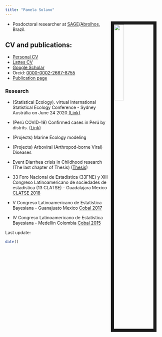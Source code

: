 ```yaml
---
title: "Pamela Solano"
---
```


<link rel="stylesheet" href="styles.css" type="text/css">

<img src="files/PAM.jpg" style="width:25%; border:10px solid; margin-right: 20px" align="right">


- Posdoctoral researcher at [SAGE](http://www.sage.coppe.ufrj.br)/[Abrolhos](http://abrolhos.org), Brazil.

## CV and publications:

- [Personal CV](CV/cv-Pamela.pdf) 
- [Lattes CV](http://lattes.cnpq.br/3521875663611776)
- [Google Scholar](https://scholar.google.com.au/citations?user=La3oKqMAAAAJ&hl=pt-BR)
- Orcid: [0000-0002-2667-8755](https://orcid.org/0000-0002-2667-8755)
- [Publication page](publications.html)

### Research 

- (Statistical Ecology). virtual International Statistical Ecology Conference - Sydney Austrália on June 24 2020.[(Link)](vISEC/)

- (Perú COVID-19) Confirmed cases in Perú by distrits. [(Link)](https://pchiroque.shinyapps.io/perucovid19/)

- (Projects) Marine Ecology modeling

- (Projects) Arboviral (Arthropod-borne Viral) Diseases

- Event Diarrhea crisis in Childhood research (The last chapter of Thesis) ([Thesis](http://www.pg.im.ufrj.br/teses/Estatistica/Doutorado/040.pdf))

- 33 Foro Nacional de Estadística (33FNE) y XIII Congreso Latinoamericano de sociedades de estadística (13 CLATSE) - Guadalajara Mexico [CLATSE 2018](Clatse/Clatse2018.pdf) 

- V Congreso Latinoamericano de Estatística Bayesiana - Guanajuato Mexico [Cobal 2017](Cobal/Joint.pdf) 

- IV Congreso Latinoamericano de Estatística Bayesiana - Medellin Colombia [Cobal 2015](Cobal/Atuaria.pdf) 


Last update:
```r
date()
```
